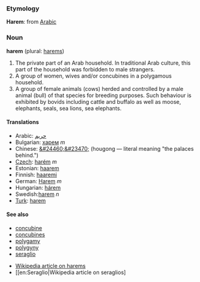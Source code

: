===Etymology===
'''Harem''': from [[Arabic]] 

===Noun===
'''harem''' (plural: [[harems]])

#The private part of an Arab household. In traditional Arab culture, this part of the household was forbidden to male strangers.
#A group of women, wives and/or concubines in a polygamous household.
#A group of female animals (cows) herded and controlled by a male animal (bull) of that species for breeding purposes. Such behaviour is exhibited by bovids including cattle and buffalo as well as moose, elephants, seals, sea lions, sea elephants.

====Translations====
*Arabic: [[حريم]]
*Bulgarian: [[харем]] ''m''
*Chinese: [[&#24460;&#23470;]] (hougong — literal meaning "the palaces behind.")
*[[Czech]]: [[harém]] ''m''
*Estonian: [[haarem]]
*Finnish: [[haaremi]]
*German: [[Harem]] ''m''
*Hungarian: [[hárem]]
*Swedish:[[harem]] ''n''
*[[Turk]]: [[harem]]

====See also====
* [[concubine]]
* [[concubines]]
* [[polygamy]]
* [[polygyny]]
* [[seraglio]]

* [[en:Harem|Wikipedia article on harems]]
* [[en:Seraglio|Wikipedia article on seraglios]